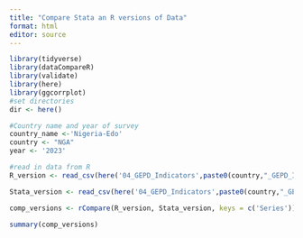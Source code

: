 ```yaml
---
title: "Compare Stata an R versions of Data"
format: html
editor: source
---
```


```r
library(tidyverse)
library(dataCompareR)
library(validate)
library(here)
library(ggcorrplot)
#set directories
dir <- here()

#Country name and year of survey
country_name <-'Nigeria-Edo'
country <- "NGA"
year <- '2023'
```


```r
#read in data from R
R_version <- read_csv(here('04_GEPD_Indicators',paste0(country,"_GEPD_Indicators_R.csv")))

Stata_version <- read_csv(here('04_GEPD_Indicators',paste0(country,"_GEPD_Indicators_Stata.csv")))

comp_versions <- rCompare(R_version, Stata_version, keys = c('Series'))
```

```r

summary(comp_versions)

```